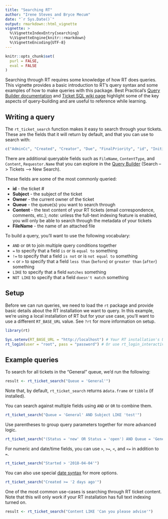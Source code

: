 ```yaml
---
title: "Searching RT"
author: "Irene Steves and Bryce Mecum"
date: "`r Sys.Date()`"
output: rmarkdown::html_vignette
vignette: >
  %\VignetteIndexEntry{searching}
  %\VignetteEngine{knitr::rmarkdown}
  %\VignetteEncoding{UTF-8}
---
```


```r
knitr::opts_chunk$set(
  purl = FALSE,
  eval = FALSE
)
```

Searching through RT requires some knowledge of how RT does queries.
This vignette provides a basic introduction to RT's query syntax and some examples of how to make queries with this package.
Best Practical's [Query Builder documentation](https://docs.bestpractical.com/rt/4.4.4/query_builder.html) and [Ticket SQL wiki page](https://rt-wiki.bestpractical.com/wiki/TicketSQL) highlight some of the key aspects of query-building and are useful to reference while learning.

## Writing a query

The `rt_ticket_search` function makes it easy to search through your tickets.
These are the fields that it will return by default, and that you can use to search with:

```r
c("AdminCc", "Created", "Creator", "Due", "FinalPriority", "id", "InitialPriority", "LastUpdated", "Owner", "Priority", "Queue", "Requestors", "Resolved", "Started", "Starts", "Status", "Subject", "TimeEstimated", "TimeLeft", "TimeWorked", "Told", "CF.{NAME_OF_CUSTOM_FIELD}")
```

There are additional queryable fields such as `FileName`, `ContentType`, and `Content`, `Requestor.Name` that you can explore in the [Query Builder](https://docs.bestpractical.com/rt/4.4.4/query_builder.html) (Search --> Tickets --> New Search).

These fields are some of the most commonly queried:

- **id** - the ticket #
- **Subject** - the subject of the ticket
- **Owner** - the current owner of the ticket
- **Queue** - the queue(s) you want to search through
- **Content** - the text content of your RT tickets (email correspondence, comments, etc.); _note:_ unless the full-text indexing feature is enabled, you will only be able to search through the metadata of your tickets
- **FileName** - the name of an attached file

To build a query, you'll want to use the following vocabulary:

- `AND` or `OR` to join multiple query conditions together
- `=` to specify that a field `is` or is `equal to` something
- `!=` to specify that a field `is not` or is `not equal to` something
- `<` or `>` to specify that a field `less than` (`before`) or `greater than` (`after`) something
- `LIKE` to specify that a field `matches` something
- `NOT LIKE` to specify that a field `doesn't match` something

## Setup

Before we can run queries, we need to load the `rt` package and provide basic details about the RT installation we want to query.
In this example, we're using a local installation of RT but for your use case, you'll want to use a different `RT_BASE_URL` value.
See `?rt` for more information on setup.

```r
library(rt)

Sys.setenv(RT_BASE_URL = "http://localhost") # Your RT installation's URL (where you log in)
rt_login(user = "root", pass = "password") # Or use rt_login_interactive()
```

## Example queries

To search for all tickets in the "General" queue, we'd run the following:

```r
result <- rt_ticket_search("Queue = 'General'")
```

Note that, by default, `rt_ticket_search` returns a`data.frame` or `tibble` (if installed).

You can search against multiple fields using `AND` or `OR` to combine them.

```r
rt_ticket_search("Queue = 'General' AND Subject LIKE 'test'")
```

Use parentheses to group query parameters together for more advanced logic.

```r
rt_ticket_search("(Status = 'new' OR Status = 'open') AND Queue = 'General'")
```

For numeric and date/time fields, you can use `>`, `>=`, `<`, and `<=` in addition to `=`.

```r
rt_ticket_search("Started > '2018-04-04'")
```

You can also use special [date syntax](https://rt-wiki.bestpractical.com/wiki/TicketSQL#Date_Syntax) for more options.

```r
rt_ticket_search("Created >= '2 days ago'")
```

One of the most common use-cases is searching through RT ticket content.
Note that this will only work if your RT installation has full text indexing turned on.

```r
result <- rt_ticket_search("Content LIKE 'Can you please advise'")
```
